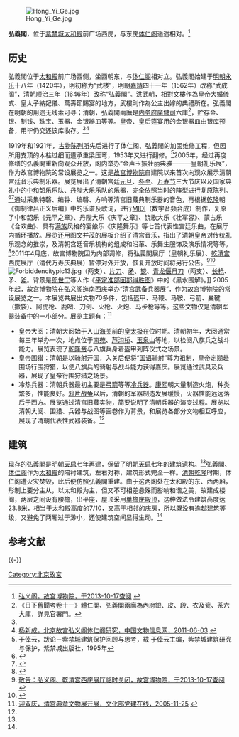 {{Coord|39.916271|116.395754|type:landmark_region:CN-11_source:GoogleMaps|display=title}}
[[File:Hong_Yi_Ge.jpg|thumb]]

'''弘義閣'''，位于[[紫禁城|紫禁城]][[太和殿|太和殿]]前广场西庑，与东庑[[体仁阁|体仁阁]]遥遥相对。<ref name=hongyige>[http://www.dpm.org.cn/www_oldweb/China/phoweb/BuildingPage/2/B736.htm 弘义阁，故宫博物院，于2013-10-17查阅] {{webarchive|url=https://web.archive.org/web/20131019132351/http://www.dpm.org.cn/www_oldweb/China/phoweb/BuildingPage/2/B736.htm |date=2013-10-19 }}</ref>

==历史==
弘義閣位于[[太和殿|太和殿]]前广场西侧，坐西朝东，与[[体仁阁|体仁阁]]相对立。弘義閣始建于[[明朝|明朝]][[永乐|永乐]]十八年（1420年），明初称为“武楼”，明朝[[嘉靖|嘉靖]]四十一年（1562年）改称“武成阁”，清朝[[顺治|顺治]]三年（1646年）改称“弘義閣”。洪武朝，相對文樓作為皇帝大婚儀式、皇太子納妃儀、萬壽節賜宴的地方，武樓則作為公主出嫁的典禮所在。弘義閣在明朝的用途无线索可寻；清朝，弘義閣兩廡是[[内务府|内务府]][[廣儲司|廣儲司]]六庫<ref>《日下舊聞考卷十一》體仁閣、弘義閣兩廡為內府銀、皮、段、衣及瓷、茶六大庫，詳見官署門。</ref>，贮存金、银、制钱、珠宝、玉器、金银器皿等等。皇帝、皇后筵宴用的金银器皿由银库预备，用毕仍交还该库收存。<ref name=hongyige/><ref name=yang>[http://www.ccrnews.com.cn/plus/view.php?aid=27260 杨新成，北京故宫弘义阁体仁阁研究，中国文物信息网，2011-06-03] {{webarchive|url=https://web.archive.org/web/20131022170758/http://www.ccrnews.com.cn/plus/view.php?aid=27260 |date=2013-10-22 }}</ref>

{{2images|right|Forbiddencitypic14.jpg|250|Forbiddencitypic12.jpg|140|弘義閣展厅（皇朝礼乐展）展出的“中和韶乐”乐队|“中和韶乐”乐队中使用的[[麾|麾]]}}

1919年和1921年，[[古物陈列所|古物陈列所]]先后进行了体仁阁、弘義閣的加固维修工程，但因所用支顶的木柱过细而遭承重梁压弯，1953年又进行翻修。<ref>于倬云，跋论－紫禁城建筑保护回顾与思考，载 于倬云主编，紫禁城建筑研究与保护，紫禁城出版社，1995年</ref>2005年，经过再度修缮的弘義閣重新向观众开放，阁内举办“金声玉振壮丽典雅———皇朝礼乐展”，作为故宫博物院的常设展览之一。这是[[故宫博物院|故宫博物院]]自建院以来首次向观众展示清朝宫廷音乐典制乐器。展览展出了清朝宫廷[[元旦|元旦]]、[[冬至|冬至]]、[[万寿节|万寿节]]三大节庆以及国家典礼中的[[中和韶乐|中和韶乐]]乐队、[[丹陛大乐|丹陛大乐]]乐队的乐器，完全依照当时的阵型进行复原陈列。<ref>{{Cite web |url=http://news.sohu.com/20051031/n227350512.shtml |title=故宫弘义阁成展馆清宫乐器初次亮相，搜狐，2005年10月31日 |access-date=2013年10月18日 |archive-date=2013年10月19日 |archive-url=https://web.archive.org/web/20131019133446/http://news.sohu.com/20051031/n227350512.shtml }}</ref><ref>{{Cite web |url=http://news.qq.com/a/20051030/000048.htm |title=故宫首展清皇帝仪仗 弘义阁举行皇朝礼乐展，腾讯，2005年10月30日 |access-date=2013年10月18日 |archive-date=2013年10月19日 |archive-url=https://web.archive.org/web/20131019192443/http://news.qq.com/a/20051030/000048.htm }}</ref>通过采集特磬、编钟、编磬、方响等清宫旧藏典制乐器的音色，再根据[[乾隆|乾隆]]朝《御制律吕正义后编》中的乐谱及歌词，进行[[MIDI|MIDI]]（数字音频合成）制作，复原了中和韶乐《元平之章》、丹陛大乐《庆平之章》、铙歌大乐《壮军容》、蒙古乐《合欢曲》、具有[[满族|满族]]风格的宴飨乐《庆隆舞乐》等七首代表性宫廷乐曲，在展厅内循环播放。展览还用图文并茂的展板介绍了清宫音乐，指出了清朝皇帝对传统礼乐观念的推崇，及清朝宫廷音乐机构的组成和沿革、乐舞生服饰及演乐情况等等。<ref>{{Cite web |url=http://ent.sina.com.cn/x/2005-11-02/1112883903.html |title=故宫再现清宫礼乐，2005年11月02日 |access-date=2013-10-18 |archive-date=2019-08-18 |archive-url=https://web.archive.org/web/20190818233936/http://ent.sina.com.cn/x/2005-11-02/1112883903.html }}</ref>2011年4月底，故宫博物院因为内部调修，将弘義閣展厅（皇朝礼乐展）、[[乾清宫|乾清宫]]西庑展厅（清代万寿庆典展）暂停对外开放，恢复开放时间将另行公告。<ref>[http://www.dpm.org.cn/shtml/400/@/116715.html 敬告：弘义阁、乾清宫西庑展厅临时关闭，故宫博物院，于2013-10-17查阅] {{Wayback|url=http://www.dpm.org.cn/shtml/400/@/116715.html |date=20131019132552 }}</ref><ref>{{Cite web |url=http://news.jschina.com.cn/system/2011/08/02/011367840.shtml |title=专家称故宫宋瓷损毁“多日未上报不合适”，中国江苏网，2011-08-02 |access-date=2013-10-18 |archive-date=2013-10-19 |archive-url=https://web.archive.org/web/20131019134030/http://news.jschina.com.cn/system/2011/08/02/011367840.shtml }}</ref>
[[File:Forbiddencitypic13.jpg|thumb]]（两支）、[[片刀|片刀]]、[[矛|矛]]、[[镋|镋]]、[[青龙偃月刀|青龙偃月刀]]（两支）、[[长枪|长枪]]、矛、[[斧|斧]]。背景是[[郎世宁|郎世宁]]等人作《[[平定准部回部得胜图|平定准部回部得胜图]]》中的《黑水围解》。]]
2005年起，故宫博物院在弘义阁迤南西庑举办“清宫武备兵器展”，作为故宫博物院的常设展览之一。本展览共展出文物70多件，包括盔甲、马鞭、马鞍、弓箭、櫜鞬（撒袋）、阿虎枪、鹿哨、刀剑、火枪、火炮、马步枪等等。这些文物仅是清朝军器装备中的一小部分。展览主题有：<ref name=ysq>[http://dangjian.ccnt.com.cn/jcdj.php?col=152&file=4438 迎双庆，清宫典章文物展开展，文化部党建在线，2005-11-25] {{webarchive|url=https://web.archive.org/web/20131019073900/http://dangjian.ccnt.com.cn/jcdj.php?col=152&file=4438 |date=2013-10-19 }}</ref>
*皇帝大阅：清朝大阅始于入[[山海关|山海关]]前的[[皇太极|皇太极]]在位时期。清朝初年，大阅通常每三年举办一次，地点位于[[南苑|南苑]]、[[芦沟桥|芦沟桥]]、[[玉泉山|玉泉山]]等地，以检阅八旗兵之战斗能力。展览表现了[[乾隆帝|乾隆帝]]与八旗兵身着盔甲列阵仪式之场景。
*皇帝围猎：清朝是以骑射开国，入关后便将“[[满语|国语]]骑射”尊为祖制，皇帝定期赴围场行围狩猎，以使八旗兵的骑射与战斗能力获得嘉庆。展览通过武具及兵器，展现了皇帝行围狩猎之场景。
*冷热兵器：清朝兵器最初主要是[[弓箭|弓箭]]等等[[冷兵器|冷兵器]]。[[康熙|康熙]]朝大量制造火炮，种类繁多，性能良好。[[鸦片战争|鸦片战争]]以后，清朝的军器制造发展缓慢，火器性能远远落后于西方。展览通过清宫旧藏实物，简要说明了清朝兵器的演变过程。展览以清朝大阅、围猎、兵器与战图等画卷作为背景，和展览各部分文物相互呼应，展现了清朝代表性武器装备。<ref name=ysq/>

==建筑==
现存的弘義閣是明朝[[天启|天启]]七年再建，保留了明朝[[天启|天启]]七年的建筑遗构。<ref name=yang/>弘義閣、[[体仁阁|体仁阁]]作为[[太和殿|太和殿]]的陪衬建筑，左右对称，建筑形式完全一样。[[清朝|清朝]][[乾隆|乾隆]]时期，体仁阁遭火灾焚毁，此后便仿照弘義閣重建。由于这两阁处在太和殿的东、西两厢，形制上要分主从，以太和殿为主，但又不可相差悬殊而影响和谐之美，故建成楼阁，两层之间设有腰檐，出平座，屋顶采用[[单檐庑殿顶|单檐庑殿顶]]，这种做法令建筑高度达23.8米，相当于太和殿高度的7/10，又高于相邻的庑房，所以既没有逾越建筑等级，又避免了两厢过于渺小，还使建筑空间显得生动。<ref name=hongyige/>

== 参考文献 ==
{{Reflist}}

{{-}}
{{Geographic Location
|西北 = [[养心殿造办处|养心殿造办处]]、[[冰窖_(北京故宫)|冰窖]]
|北 =  [[右翼门|右翼门]]
|東北 = [[太和殿|太和殿]]
|西 = [[内务府公署|内务府公署]]<br />[[方略馆|方略馆]]
|中央 = <BIG>'''弘義閣'''</BIG>
|東 = [[体仁阁|体仁阁]]
|西南 = [[武英殿|武英殿]]、[[断虹桥|十八棵槐]]
|南 = [[熙和门|熙和门]]
|東南 = [[太和门|太和门]]
}}

[[Category:北京故宮|Category:北京故宮]]